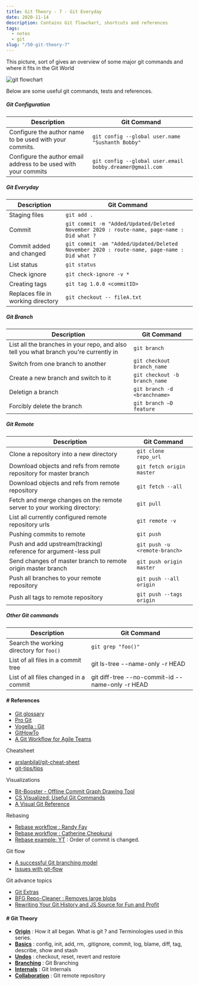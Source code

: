 ```yaml
---
title: Git Theory - 7 - Git Everyday
date: 2020-11-14
description: Contains Git flowchart, shortcuts and references
tags:
  - notes
  - git
slug: "/50-git-theory-7"
---
```


This picture, sort of gives an overview of some major git commands and where it fits in the Git World

![git flowchart](./git-flowchart.png)  


Below are some useful git commands, tests and references. 

##### Git Configuration 

| Description                                                  | Git Command                                      |
| ------------------------------------------------------------ | ------------------------------------------------ |
| Configure the author name to be used with your commits.      | `git config --global user.name "Sushanth Bobby"` |
| Configure the author email address to be used with your commits | `git config --global user.email bobby.dreamer@gmail.com` |


##### Git Everyday 

| Description                                                  | Git Command                                      |
| ------------------------------------------------------------ | ------------------------------------------------ |
| Staging files            | `git add .`                  |
| Commit                   | `git commit -m "Added/Updated/Deleted November 2020 : route-name, page-name : Did what ?`  |
| Commit added and changed | `git commit -am "Added/Updated/Deleted November 2020 : route-name, page-name : Did what ?` |
| List status              | `git status`                 |
| Check ignore             | `git check-ignore -v *`      |
| Creating tags            | `git tag 1.0.0 <commitID>`   |
| Replaces file in working directory | `git checkout -- fileA.txt` |

##### Git Branch

| Description                                                  | Git Command                     |
| ------------------------------------------------------------ | ------------------------------- |
| List all the branches in your repo, and also tell you what branch you're currently in | `git branch` |
| Switch from one branch to another                            | `git checkout branch_name`      |
| Create a new branch and switch to it                         | `git checkout -b branch_name`   |
| Deletign a branch                                            | `git branch -d <branchname>`    |
| Forcibly delete the branch                                   | `git branch –D feature`         |


##### Git Remote

| Description                                                  | Git Command                       |
| ------------------------------------------------------------ | --------------------------------- |
| Clone a repository into a new directory                                 | `git clone repo_url`   |
| Download objects and refs from remote repository for master branch      | `git fetch origin master`   |
| Download objects and refs from remote repository                        | `git fetch --all`      |
| Fetch and merge changes on the remote server to your working directory: | `git pull`             |
| List all currently configured remote repository urls             | `git remote -v`               |
| Pushing commits to remote                                        | `git push`                    |
| Push and add upstream(tracking) reference for argument-less pull | `git push -u <remote-branch>` |
| Send changes of master branch to remote origin master branch     | `git push origin master`      |
| Push all branches to your remote repository                      | `git push --all origin`       |
| Push all tags to remote repository                               | `git push --tags origin`      |


##### Other Git commands

| Description                                                  | Git Command                  |
| ------------------------------------------------------------ | ---------------------------- |
| Search the working directory for `foo()`                     | `git grep "foo()"`           |
| List of all files in a commit tree                           | git ls-tree --name-only -r HEAD  |
| List of all files changed in a commit                        | git diff-tree --no-commit-id --name-only -r HEAD |


#### # References
* [Git glossary](https://git-scm.com/docs/gitglossary)
* [Pro Git](https://git-scm.com/book/en/v2)
* [Vogella : Git](https://www.vogella.com/tutorials/Git/article.html)
* [GitHowTo](https://githowto.com/)
* [A Git Workflow for Agile Teams](http://reinh.com/blog/2009/03/02/a-git-workflow-for-agile-teams.html)

Cheatsheet
* [arslanbilal/git-cheat-sheet](https://github.com/arslanbilal/git-cheat-sheet/blob/master/README.md)
* [git-tips/tips](https://github.com/git-tips/tips)

Visualizations
* [Bit-Booster - Offline Commit Graph Drawing Tool](http://bit-booster.com/graph.html)
* [CS Visualized: Useful Git Commands](https://dev.to/lydiahallie/cs-visualized-useful-git-commands-37p1)
* [A Visual Git Reference](https://marklodato.github.io/visual-git-guide/index-en.html)

Rebasing
* [Rebase workflow : Randy Fay](https://randyfay.com/content/rebase-workflow-git)
* [Rebase workflow : Catherine Chepkurui](https://medium.com/@katherinekimetto/git-rebase-rebase-then-merge-86c0b1d18973)
* [Rebase example: YT](https://www.youtube.com/watch?v=CEtqad1jM2E&t=767s) : Order of commit is changed. 

Git flow 
* [A successful Git branching model](https://nvie.com/posts/a-successful-git-branching-model/)
* [Issues with git-flow](http://scottchacon.com/2011/08/31/github-flow.html)

Git advance topics
* [Git Extras](https://github.com/tj/git-extras)
* [BFG Repo-Cleaner : Removes large blobs](https://rtyley.github.io/bfg-repo-cleaner/)
* [Rewriting Your Git History and JS Source for Fun and Profit](https://blog.isquaredsoftware.com/2018/11/git-js-history-rewriting/)


#### # Git Theory 
* **[Origin](../44-git-theory-1)** : How it all began. What is git ? and Terminologies used in this series. 
* **[Basics](../45-git-theory-2)** : config, init, add, rm, .gitignore, commit, log, blame, diff, tag, describe, show and stash
* **[Undos](../46-git-theory-3)** : checkout, reset, revert and restore
* **[Branching](../47-git-theory-4)** : Git Branching
* **[Internals](../48-git-theory-5)** : Git Internals
* **[Collaboration](../49-git-theory-6)** : Git remote repository


